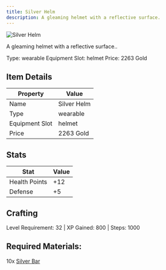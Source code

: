 ```yaml
---
title: Silver Helm
description: A gleaming helmet with a reflective surface.
---
```


<div className="flex items-start gap-6 mb-8">
  <div className="flex-shrink-0">
    <img src="/assets/resources/smithing/silver_helm.png" alt="Silver Helm" className="w-24 h-24 border rounded-lg" />
  </div>
  <div className="flex-1">
    <div className="space-y-2">
      <p className="text-lg text-muted-foreground">A gleaming helmet with a reflective surface..</p>
      <div className="flex flex-wrap gap-4 text-sm">
        <span className="px-2 py-1 bg-green-100 dark:bg-green-900 rounded-md">
          Type: wearable
        </span>
        <span className="px-2 py-1 bg-purple-100 dark:bg-purple-900 rounded-md">
          Equipment Slot: helmet
        </span>
        <span className="px-2 py-1 bg-yellow-100 dark:bg-yellow-900 rounded-md">
          Price: 2263 Gold
        </span>
      </div>
    </div>
  </div>
</div>

## Item Details
| Property | Value |
|----------|-------|
| Name | Silver Helm |
| Type | wearable |
| Equipment Slot | helmet |
| Price | 2263 Gold |

## Stats
| Stat | Value |
|------|-------|
| Health Points | +12 |
| Defense | +5 |

## Crafting
Level Requirement: 32 | XP Gained: 800 | Steps: 1000

## Required Materials:
10x [Silver Bar](/docs/resources/individual/silver_bar)

